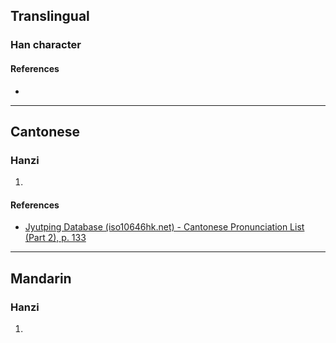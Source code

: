 {{character info/new}}
==Translingual==

===Han character===
{{Han char|rn=75|rad=木|as=15|sn=19|four=41931|canj=DYMU|ids=⿰木遷}}

====References====
* {{Han ref|kx=0559.330|dkj=15791|dj=0949.080|hdz=21313.010|uh=6ACF|ud=27343|bh=F256|bd=62038}}

----

==Cantonese==

===Hanzi===
{{yue-hanzi|jyut=[[cin1]]|y=chin1}}

# {{defn|lang=yue|sort=木15}}

====References====
* [http://www.iso10646hk.net/jp/document/download.jsp Jyutping Database (iso10646hk.net) - Cantonese Pronunciation List (Part 2), p. 133]

----

==Mandarin==

===Hanzi===
{{cmn-hanzi|pin=[[qiān]] ([[qian1]])|wg=ch'ien<sup>1</sup>}}

# {{defn|lang=cmn|sort=木15}}